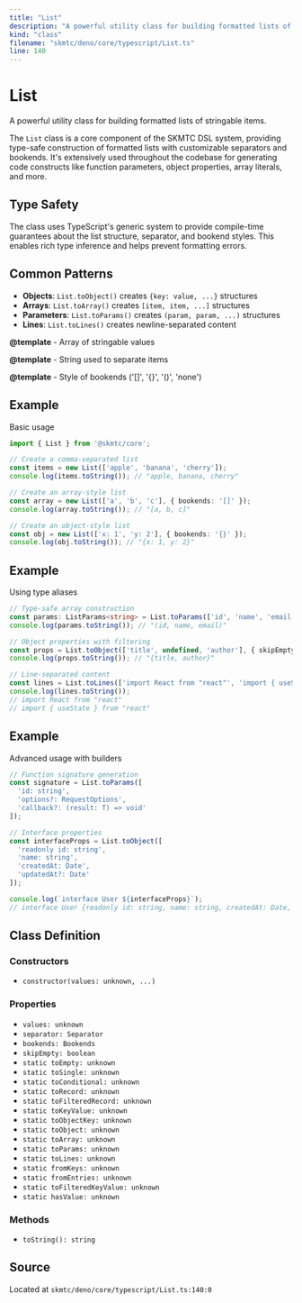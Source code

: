 ```yaml
---
title: "List"
description: "A powerful utility class for building formatted lists of stringable items."
kind: "class"
filename: "skmtc/deno/core/typescript/List.ts"
line: 140
---
```


# List

A powerful utility class for building formatted lists of stringable items.

The `List` class is a core component of the SKMTC DSL system, providing type-safe
construction of formatted lists with customizable separators and bookends. It's
extensively used throughout the codebase for generating code constructs like
function parameters, object properties, array literals, and more.

## Type Safety

The class uses TypeScript's generic system to provide compile-time guarantees
about the list structure, separator, and bookend styles. This enables rich
type inference and helps prevent formatting errors.

## Common Patterns

- **Objects**: `List.toObject()` creates `{key: value, ...}` structures
- **Arrays**: `List.toArray()` creates `[item, item, ...]` structures
- **Parameters**: `List.toParams()` creates `(param, param, ...)` structures
- **Lines**: `List.toLines()` creates newline-separated content


**@template** - Array of stringable values

**@template** - String used to separate items

**@template** - Style of bookends ('[]', '{}', '()', 'none')


## Example

Basic usage
```typescript
import { List } from '@skmtc/core';

// Create a comma-separated list
const items = new List(['apple', 'banana', 'cherry']);
console.log(items.toString()); // "apple, banana, cherry"

// Create an array-style list
const array = new List(['a', 'b', 'c'], { bookends: '[]' });
console.log(array.toString()); // "[a, b, c]"

// Create an object-style list
const obj = new List(['x: 1', 'y: 2'], { bookends: '{}' });
console.log(obj.toString()); // "{x: 1, y: 2}"
```


## Example

Using type aliases
```typescript
// Type-safe array construction
const params: ListParams<string> = List.toParams(['id', 'name', 'email']);
console.log(params.toString()); // "(id, name, email)"

// Object properties with filtering
const props = List.toObject(['title', undefined, 'author'], { skipEmpty: true });
console.log(props.toString()); // "{title, author}"

// Line-separated content
const lines = List.toLines(['import React from "react"', 'import { useState } from "react"']);
console.log(lines.toString());
// import React from "react"
// import { useState } from "react"
```


## Example

Advanced usage with builders
```typescript
// Function signature generation
const signature = List.toParams([
  'id: string',
  'options?: RequestOptions',
  'callback?: (result: T) => void'
]);

// Interface properties
const interfaceProps = List.toObject([
  'readonly id: string',
  'name: string',
  'createdAt: Date',
  'updatedAt?: Date'
]);

console.log(`interface User ${interfaceProps}`);
// interface User {readonly id: string, name: string, createdAt: Date, updatedAt?: Date}
```

## Class Definition

### Constructors

- `constructor(values: unknown, ...)`

### Properties

- `values: unknown`
- `separator: Separator`
- `bookends: Bookends`
- `skipEmpty: boolean`
- `static toEmpty: unknown`
- `static toSingle: unknown`
- `static toConditional: unknown`
- `static toRecord: unknown`
- `static toFilteredRecord: unknown`
- `static toKeyValue: unknown`
- `static toObjectKey: unknown`
- `static toObject: unknown`
- `static toArray: unknown`
- `static toParams: unknown`
- `static toLines: unknown`
- `static fromKeys: unknown`
- `static fromEntries: unknown`
- `static toFilteredKeyValue: unknown`
- `static hasValue: unknown`

### Methods

- `toString(): string`

## Source

Located at `skmtc/deno/core/typescript/List.ts:140:0`

